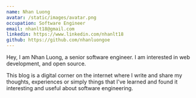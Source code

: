 ```yaml
---
name: Nhan Luong
avatar: /static/images/avatar.png
occupation: Software Engineer
email: nhanlt18@gmail.com
linkedin: https://www.linkedin.com/nhanlt18
github: https://github.com/nhanluongoe
---
```


Hey, I am Nhan Luong, a senior software engineer. I am interested in web development, and open source.

This blog is a digital corner on the internet where I write and share my thoughts, experiences or simply things that I've learned and found it interesting and useful about software engineering.
